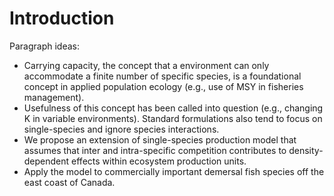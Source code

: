
# Introduction {-}  

Paragraph ideas:

- Carrying capacity, the concept that a environment can only accommodate a finite number of specific species, is a foundational concept in applied population ecology (e.g., use of MSY in fisheries management).
- Usefulness of this concept has been called into question (e.g., changing K in variable environments). Standard formulations also tend to focus on single-species and ignore species interactions. 
- We propose an extension of single-species production model that assumes that inter and intra-specific competition contributes to density-dependent effects within ecosystem production units.
- Apply the model to commercially important demersal fish species off the east coast of Canada.


